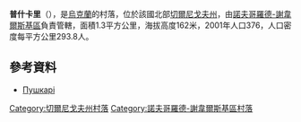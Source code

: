 {{coord|52|12|2|N|33|17|30|E|scale:100000|display=title}}

'''普什卡里'''（{{lang-uk|Пушкарі}}），是[[烏克蘭|烏克蘭]]的村落，位於該國北部[[切爾尼戈夫州|切爾尼戈夫州]]，由[[諾夫哥羅德-謝韋爾斯基區|諾夫哥羅德-謝韋爾斯基區]]負責管轄，面積1.3平方公里，海拔高度162米，2001年人口376，人口密度每平方公里293.8人。

==參考資料==
*[http://w1.c1.rada.gov.ua/pls/z7503/A005?rdat1=04.10.2013&rf7571=40664 Пушкарі] {{Wayback|url=http://w1.c1.rada.gov.ua/pls/z7503/A005?rdat1=04.10.2013&rf7571=40664 |date=20131004225341 }}

[[Category:切爾尼戈夫州村落|Category:切爾尼戈夫州村落]]
[[Category:諾夫哥羅德-謝韋爾斯基區村落|Category:諾夫哥羅德-謝韋爾斯基區村落]]


{{Chernihiv-geo-stub}}